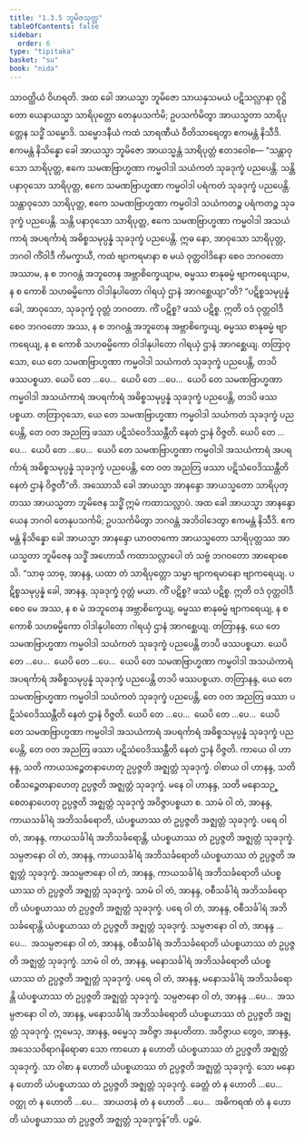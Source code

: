 ```yaml
---
title: "1.3.5 ဘူမိဇသုတ္တ"
tableOfContents: false
sidebar:
  order: 6
type: "tipitaka"
basket: "su"
book: "nida"
---
```



<DynamicBreadcrumb />

<Division number="25" book="nida">

<Paragraph number="165" book="nida">
သာဝတ္ထိယံ ဝိဟရတိ. အထ ခေါ အာယသ္မာ ဘူမိဇော သာယနှသမယံ ပဋိသလ္လာနာ ဝုဋ္ဌိတော ယေနာယသ္မာ သာရိပုတ္တော တေနုပသင်္ကမိ; ဥပသင်္ကမိတွာ အာယသ္မတာ သာရိပုတ္တေန သဒ္ဓိံ သမ္မောဒိ. သမ္မောဒနီယံ ကထံ သာရဏီယံ ဝီတိသာရေတွာ ဧကမန္တံ နိသီဒိ. ဧကမန္တံ နိသိန္နော ခေါ အာယသ္မာ ဘူမိဇော အာယသ္မန္တံ သာရိပုတ္တံ ဧတဒဝေါစ—
</Paragraph>

<Paragraph number="166" book="nida">
“သန္တာဝုသော သာရိပုတ္တ, ဧကေ သမဏဗြာဟ္မဏာ ကမ္မဝါဒါ သယံကတံ သုခဒုက္ခံ ပညပေန္တိ. သန္တိ ပနာဝုသော သာရိပုတ္တ, ဧကေ သမဏဗြာဟ္မဏာ ကမ္မဝါဒါ ပရံကတံ သုခဒုက္ခံ ပညပေန္တိ. သန္တာဝုသော သာရိပုတ္တ, ဧကေ သမဏဗြာဟ္မဏာ ကမ္မဝါဒါ သယံကတဉ္စ ပရံကတဉ္စ သုခဒုက္ခံ ပညပေန္တိ. သန္တိ ပနာဝုသော သာရိပုတ္တ, ဧကေ သမဏဗြာဟ္မဏာ ကမ္မဝါဒါ အသယံကာရံ အပရင်္ကာရံ အဓိစ္စသမုပ္ပန္နံ သုခဒုက္ခံ ပညပေန္တိ. ဣဓ နော, အာဝုသော သာရိပုတ္တ, ဘဂဝါ ကိံဝါဒီ ကိမက္ခာယီ, ကထံ ဗျာကရမာနာ စ မယံ ဝုတ္တဝါဒိနော စေဝ ဘဂဝတော အဿာမ, န စ ဘဂဝန္တံ အဘူတေန အဗ္ဘာစိက္ခေယျာမ, ဓမ္မဿ စာနုဓမ္မံ ဗျာကရေယျာမ, န စ ကောစိ သဟဓမ္မိကော ဝါဒါနုပါတော ဂါရယှံ ဌာနံ အာဂစ္ဆေယျာ”တိ?
</Paragraph>

<Paragraph number="167" book="nida">
“ပဋိစ္စသမုပ္ပန္နံ ခေါ, အာဝုသော, သုခဒုက္ခံ ဝုတ္တံ ဘဂဝတာ. ကိံ ပဋိစ္စ? ဖဿံ ပဋိစ္စ. ဣတိ ဝဒံ ဝုတ္တဝါဒီ စေဝ ဘဂဝတော အဿ, န စ ဘဂဝန္တံ အဘူတေန အဗ္ဘာစိက္ခေယျ, ဓမ္မဿ စာနုဓမ္မံ ဗျာကရေယျ, န စ ကောစိ သဟဓမ္မိကော ဝါဒါနုပါတော ဂါရယှံ ဌာနံ အာဂစ္ဆေယျ.
</Paragraph>

<Paragraph number="168" book="nida">
တတြာဝုသော, ယေ တေ သမဏဗြာဟ္မဏာ ကမ္မဝါဒါ သယံကတံ သုခဒုက္ခံ ပညပေန္တိ, တဒပိ ဖဿပစ္စယာ. ယေပိ တေ …ပေ…  ယေပိ တေ …ပေ…  ယေပိ တေ သမဏဗြာဟ္မဏာ ကမ္မဝါဒါ အသယံကာရံ အပရင်္ကာရံ အဓိစ္စသမုပ္ပန္နံ သုခဒုက္ခံ ပညပေန္တိ, တဒပိ ဖဿပစ္စယာ.
</Paragraph>

<Paragraph number="169" book="nida">
တတြာဝုသော, ယေ တေ သမဏဗြာဟ္မဏာ ကမ္မဝါဒါ သယံကတံ သုခဒုက္ခံ ပညပေန္တိ, တေ ဝတ အညတြ ဖဿာ ပဋိသံဝေဒိဿန္တီတိ နေတံ ဌာနံ ဝိဇ္ဇတိ. ယေပိ တေ …ပေ…  ယေပိ တေ …ပေ…  ယေပိ တေ သမဏဗြာဟ္မဏာ ကမ္မဝါဒါ အသယံကာရံ အပရင်္ကာရံ အဓိစ္စသမုပ္ပန္နံ သုခဒုက္ခံ ပညပေန္တိ, တေ ဝတ အညတြ ဖဿာ ပဋိသံဝေဒိဿန္တီတိ နေတံ ဌာနံ ဝိဇ္ဇတီ”တိ.
</Paragraph>

<Paragraph number="170" book="nida">
အဿောသိ ခေါ အာယသ္မာ အာနန္ဒော အာယသ္မတော သာရိပုတ္တဿ အာယသ္မတာ ဘူမိဇေန သဒ္ဓိံ ဣမံ ကထာသလ္လာပံ. အထ ခေါ အာယသ္မာ အာနန္ဒော ယေန ဘဂဝါ တေနုပသင်္ကမိ; ဥပသင်္ကမိတွာ ဘဂဝန္တံ အဘိဝါဒေတွာ ဧကမန္တံ နိသီဒိ. ဧကမန္တံ နိသိန္နော ခေါ အာယသ္မာ အာနန္ဒော ယာဝတကော အာယသ္မတော သာရိပုတ္တဿ အာယသ္မတာ ဘူမိဇေန သဒ္ဓိံ အဟောသိ ကထာသလ္လာပေါ တံ သဗ္ဗံ ဘဂဝတော အာရောစေသိ.
</Paragraph>

<Paragraph number="171" book="nida">
“သာဓု သာဓု, အာနန္ဒ, ယထာ တံ သာရိပုတ္တော သမ္မာ ဗျာကရမာနော ဗျာကရေယျ. ပဋိစ္စသမုပ္ပန္နံ ခေါ, အာနန္ဒ, သုခဒုက္ခံ ဝုတ္တံ မယာ. ကိံ ပဋိစ္စ? ဖဿံ ပဋိစ္စ. ဣတိ ဝဒံ ဝုတ္တဝါဒီ စေဝ မေ အဿ, န စ မံ အဘူတေန အဗ္ဘာစိက္ခေယျ, ဓမ္မဿ စာနုဓမ္မံ ဗျာကရေယျ, န စ ကောစိ သဟဓမ္မိကော ဝါဒါနုပါတော ဂါရယှံ ဌာနံ အာဂစ္ဆေယျ.
</Paragraph>

<Paragraph number="172" book="nida">
တတြာနန္ဒ, ယေ တေ သမဏဗြာဟ္မဏာ ကမ္မဝါဒါ သယံကတံ သုခဒုက္ခံ ပညပေန္တိ တဒပိ ဖဿပစ္စယာ. ယေပိ တေ …ပေ…  ယေပိ တေ …ပေ…  ယေပိ တေ သမဏဗြာဟ္မဏာ ကမ္မဝါဒါ အသယံကာရံ အပရင်္ကာရံ အဓိစ္စသမုပ္ပန္နံ သုခဒုက္ခံ ပညပေန္တိ တဒပိ ဖဿပစ္စယာ.
</Paragraph>

<Paragraph number="173" book="nida">
တတြာနန္ဒ, ယေ တေ သမဏဗြာဟ္မဏာ ကမ္မဝါဒါ သယံကတံ သုခဒုက္ခံ ပညပေန္တိ, တေ ဝတ အညတြ ဖဿာ ပဋိသံဝေဒိဿန္တီတိ နေတံ ဌာနံ ဝိဇ္ဇတိ. ယေပိ တေ …ပေ…  ယေပိ တေ …ပေ…  ယေပိ တေ သမဏဗြာဟ္မဏာ ကမ္မဝါဒါ အသယံကာရံ အပရင်္ကာရံ အဓိစ္စသမုပ္ပန္နံ သုခဒုက္ခံ ပညပေန္တိ, တေ ဝတ အညတြ ဖဿာ ပဋိသံဝေဒိဿန္တီတိ နေတံ ဌာနံ ဝိဇ္ဇတိ.
</Paragraph>

<Paragraph number="174" book="nida">
ကာယေ ဝါ ဟာနန္ဒ, သတိ ကာယသဉ္စေတနာဟေတု ဥပ္ပဇ္ဇတိ အဇ္ဈတ္တံ သုခဒုက္ခံ. ဝါစာယ ဝါ ဟာနန္ဒ, သတိ ဝစီသဉ္စေတနာဟေတု ဥပ္ပဇ္ဇတိ အဇ္ဈတ္တံ သုခဒုက္ခံ. မနေ ဝါ ဟာနန္ဒ, သတိ မနောသဉ္စေတနာဟေတု ဥပ္ပဇ္ဇတိ အဇ္ဈတ္တံ သုခဒုက္ခံ အဝိဇ္ဇာပစ္စယာ စ.
</Paragraph>

<Paragraph number="175" book="nida">
သာမံ ဝါ တံ, အာနန္ဒ, ကာယသင်္ခါရံ အဘိသင်္ခရောတိ, ယံပစ္စယာဿ တံ ဥပ္ပဇ္ဇတိ အဇ္ဈတ္တံ သုခဒုက္ခံ. ပရေ ဝါ တံ, အာနန္ဒ, ကာယသင်္ခါရံ အဘိသင်္ခရောန္တိ, ယံပစ္စယာဿ တံ ဥပ္ပဇ္ဇတိ အဇ္ဈတ္တံ သုခဒုက္ခံ. သမ္ပဇာနော ဝါ တံ, အာနန္ဒ, ကာယသင်္ခါရံ အဘိသင်္ခရောတိ ယံပစ္စယာဿ တံ ဥပ္ပဇ္ဇတိ အဇ္ဈတ္တံ သုခဒုက္ခံ. အသမ္ပဇာနော ဝါ တံ, အာနန္ဒ, ကာယသင်္ခါရံ အဘိသင်္ခရောတိ ယံပစ္စယာဿ တံ ဥပ္ပဇ္ဇတိ အဇ္ဈတ္တံ သုခဒုက္ခံ.
</Paragraph>

<Paragraph number="176" book="nida">
သာမံ ဝါ တံ, အာနန္ဒ, ဝစီသင်္ခါရံ အဘိသင်္ခရောတိ ယံပစ္စယာဿ တံ ဥပ္ပဇ္ဇတိ အဇ္ဈတ္တံ သုခဒုက္ခံ. ပရေ ဝါ တံ, အာနန္ဒ, ဝစီသင်္ခါရံ အဘိသင်္ခရောန္တိ ယံပစ္စယာဿ တံ ဥပ္ပဇ္ဇတိ အဇ္ဈတ္တံ သုခဒုက္ခံ. သမ္ပဇာနော ဝါ တံ, အာနန္ဒ …ပေ…  အသမ္ပဇာနော ဝါ တံ, အာနန္ဒ, ဝစီသင်္ခါရံ အဘိသင်္ခရောတိ ယံပစ္စယာဿ တံ ဥပ္ပဇ္ဇတိ အဇ္ဈတ္တံ သုခဒုက္ခံ.
</Paragraph>

<Paragraph number="177" book="nida">
သာမံ ဝါ တံ, အာနန္ဒ, မနောသင်္ခါရံ အဘိသင်္ခရောတိ ယံပစ္စယာဿ တံ ဥပ္ပဇ္ဇတိ အဇ္ဈတ္တံ သုခဒုက္ခံ. ပရေ ဝါ တံ, အာနန္ဒ, မနောသင်္ခါရံ အဘိသင်္ခရောန္တိ ယံပစ္စယာဿ တံ ဥပ္ပဇ္ဇတိ အဇ္ဈတ္တံ သုခဒုက္ခံ. သမ္ပဇာနော ဝါ တံ, အာနန္ဒ …ပေ…  အသမ္ပဇာနော ဝါ တံ, အာနန္ဒ, မနောသင်္ခါရံ အဘိသင်္ခရောတိ ယံပစ္စယာဿ တံ ဥပ္ပဇ္ဇတိ အဇ္ဈတ္တံ သုခဒုက္ခံ.
</Paragraph>

<Paragraph number="178" book="nida">
ဣမေသု, အာနန္ဒ, ဓမ္မေသု အဝိဇ္ဇာ အနုပတိတာ. အဝိဇ္ဇာယ တွေဝ, အာနန္ဒ, အသေသဝိရာဂနိရောဓာ သော ကာယော န ဟောတိ ယံပစ္စယာဿ တံ ဥပ္ပဇ္ဇတိ အဇ္ဈတ္တံ သုခဒုက္ခံ. သာ ဝါစာ န ဟောတိ ယံပစ္စယာဿ တံ ဥပ္ပဇ္ဇတိ အဇ္ဈတ္တံ သုခဒုက္ခံ. သော မနော န ဟောတိ ယံပစ္စယာဿ တံ ဥပ္ပဇ္ဇတိ အဇ္ဈတ္တံ သုခဒုက္ခံ. ခေတ္တံ တံ န ဟောတိ …ပေ…  ဝတ္ထု တံ န ဟောတိ …ပေ…  အာယတနံ တံ န ဟောတိ …ပေ…  အဓိကရဏံ တံ န ဟောတိ ယံပစ္စယာဿ တံ ဥပ္ပဇ္ဇတိ အဇ္ဈတ္တံ သုခဒုက္ခန်”တိ.

</Paragraph>
</Division>

<Paragraph number="179" type="center" book="nida">
ပဉ္စမံ.
</Paragraph>
